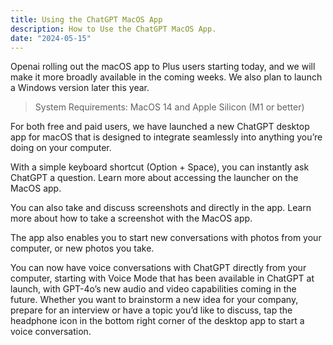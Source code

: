 ```yaml
---
title: Using the ChatGPT MacOS App
description: How to Use the ChatGPT MacOS App.
date: "2024-05-15"
---
```


Openai rolling out the macOS app to Plus users starting today, and we will make it more broadly available in the coming weeks. We also plan to launch a Windows version later this year.

> System Requirements: MacOS 14 and Apple Silicon (M1 or better)

For both free and paid users, we have launched a new ChatGPT desktop app for macOS that is designed to integrate seamlessly into anything you’re doing on your computer.
​

With a simple keyboard shortcut (Option + Space), you can instantly ask ChatGPT a question. Learn more about accessing the launcher on the MacOS app.

You can also take and discuss screenshots and directly in the app. Learn more about how to take a screenshot with the MacOS app.

The app also enables you to start new conversations with photos from your computer, or new photos you take.

You can now have voice conversations with ChatGPT directly from your computer, starting with Voice Mode that has been available in ChatGPT at launch, with GPT-4o’s new audio and video capabilities coming in the future. Whether you want to brainstorm a new idea for your company, prepare for an interview or have a topic you’d like to discuss, tap the headphone icon in the bottom right corner of the desktop app to start a voice conversation.
